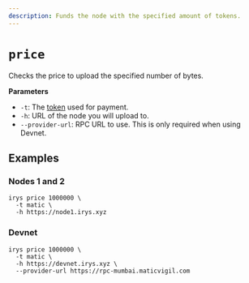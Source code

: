 ```yaml
---
description: Funds the node with the specified amount of tokens.
---
```



# `price`

Checks the price to upload the specified number of bytes.

**Parameters**

<div className="-mt-6" />

-   `-t`: The [token](/overview/supported-tokens) used for payment.
-   `-h`: URL of the node you will upload to.
-   `--provider-url`: RPC URL to use. This is only required when using Devnet.

## Examples

### Nodes 1 and 2

```console
irys price 1000000 \
  -t matic \
  -h https://node1.irys.xyz
```

### Devnet

```console
irys price 1000000 \
  -t matic \
  -h https://devnet.irys.xyz \
  --provider-url https://rpc-mumbai.maticvigil.com
```
